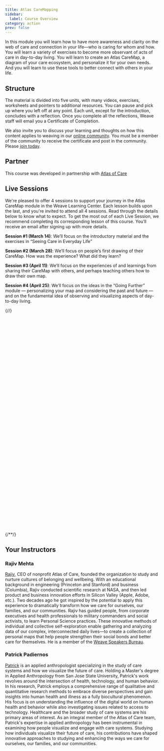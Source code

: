 ```yaml
---
title: Atlas CareMapping
sidebar:
  label: Course Overview
category: action
prev: false
---
```



In this module you will learn how to have more awareness and clarity on the web of care and connection in your life—who is caring for whom and how. You will learn a variety of exercises to become more observant of acts of care in day-to-day living. You will learn to create an Atlas CareMap, a diagram of your care ecosystem, and personalize it for your own needs. And you will learn to use these tools to better connect with others in your life.

## Structure

The material is divided into five units, with many videos, exercises, worksheets and pointers to additional resources. You can pause and pick up where you left off at any point. Each unit, except for the introduction, concludes with a reflection. Once you complete all the reflections, Weave staff will email you a Certificate of Completion.

We also invite you to discuss your learning and thoughts on how this content applies to weaving in our [online community](https://community.weavers.org/pages/welcome). You must be a member of the community to receive the certificate and post in the community. Please [join today](https://community.weavers.org/pages/welcome).

## Partner

This course was developed in partnership with [Atlas of Care](https://atlasofcaregiving.com)

## Live Sessions

We're pleased to offer 4 sessions to support your journey in the Atlas CareMap module in the Weave Learning Center. Each lesson builds upon the last, and you're invited to attend all 4 sessions. Read through the details below to know what to expect. To get the most out of each Live Session, we recommend completing its corresponding lesson of this course. You’ll receive an email after signing up with more details.

**Session #1 (March 14)**: We’ll focus on the introductory material and the exercises in “Seeing Care in Everyday Life”
 
**Session #2 (March 28)**: We’ll focus on people’s first drawing of their CareMap. How was the experience? What did they learn?
 
**Session #3 (April 11)**: We’ll focus on the experiences of and learnings from sharing their CareMap with others, and perhaps teaching others how to draw their own map.
 
**Session #4 (April 25)**: We’ll focus on the ideas in the “Going Further” module — personalizing your map and considering the past and future — and on the fundamental idea of observing and visualizing aspects of day-to-day living.

{/*<!-- Calendly inline widget begin -->*/}
<div class="calendly-inline-widget" data-url="https://calendly.com/weareweavers/atlas-caremapping-workshop-series?hide_event_type_details=1&hide_gdpr_banner=1" style="min-width:320px;height:700px;"></div>
<script type="text/javascript" src="https://assets.calendly.com/assets/external/widget.js" async></script>
{/*<!-- Calendly inline widget end -->*/}

## Your Instructors

### Rajiv Mehta

<Headshot src={headshotRajiv} alt="Headshot of Rajiv Mehta" />

[Rajiv](https://www.linkedin.com/in/rajivmehta0/), CEO of nonprofit Atlas of Care, founded the organization to study and nurture cultures of belonging and wellbeing. With an educational background in engineering (Princeton and Stanford) and business (Columbia), Rajiv conducted scientific research at NASA, and then led product and business innovation efforts in Silicon Valley (Apple, Adobe, etc.). Two decades ago he got inspired by the potential to apply this experience to dramatically transform how we care for ourselves, our families, and our communities. Rajiv has guided people, from corporate executives and health professionals to military commanders and social activists, to learn Personal Science practices. These innovative methods of individual and collective self-exploration enable gathering and analyzing data of our complex, interconnected daily lives—to create a collection of personal maps that help people strengthen their social bonds and better care for themselves. He is a member of the [Weave Speakers Bureau](https://community.weavers.org/db/speakers-bureau/record/rajiv-mehta).

### Patrick Padiernos

<Headshot src={headshotPatrick} alt="Headshot of Patrick Padiernos" />

[Patrick](https://www.linkedin.com/in/trickryan/) is an applied anthropologist specializing in the study of care systems and how we visualize the future of care. Holding a Master's degree in Applied Anthropology from San Jose State University, Patrick's work revolves around the intersection of health, technology, and human behavior. In his research, Patrick employs a comprehensive range of qualitative and quantitative research methods to embrace diverse perspectives and gain insights into human health and illness as a fully biocultural phenomenon. His focus is on understanding the influence of the digital world on human health and behavior while also investigating issues related to access to technology. Healthcare and the broader study of care systems are his primary areas of interest. As an integral member of the Atlas of Care team, Patrick's expertise in applied anthropology has been instrumental in examining how people visualize and engage with care systems. Studying how individuals visualize their future of care, his contributions have shaped innovative approaches to studying and enhancing the ways we care for ourselves, our families, and our communities.
